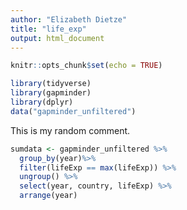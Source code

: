 ```yaml
---
author: "Elizabeth Dietze"
title: "life_exp"
output: html_document
---
```


```r
knitr::opts_chunk$set(echo = TRUE)
```

```r
library(tidyverse)
library(gapminder)
library(dplyr)
data("gapminder_unfiltered")
```
This is my random comment. 
```r
sumdata <- gapminder_unfiltered %>% 
  group_by(year)%>% 
  filter(lifeExp == max(lifeExp)) %>%
  ungroup() %>%
  select(year, country, lifeExp) %>%
  arrange(year)
```